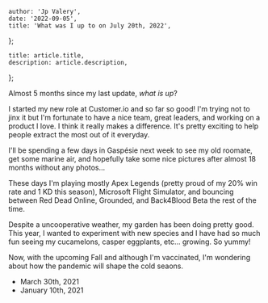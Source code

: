 

	author: 'Jp Valery',
	date: '2022-09-05',
	title: 'What was I up to on July 20th, 2022',
};

	title: article.title,
	description: article.description,
};


Almost 5 months since my last update, _what is up_?

I started my new role at Customer.io and so far so good! I'm trying not to jinx it but I'm fortunate to have a nice team, great leaders, and working on a product I love. I think it really makes a difference. It's pretty exciting to help people extract the most out of it everyday.

I'll be spending a few days in Gaspésie next week to see my old roomate, get some marine air, and hopefully take some nice pictures after almost 18 months without any photos...

These days I'm playing mostly Apex Legends (pretty proud of my 20% win rate and 1 KD this season), Microsoft Flight Simulator, and bouncing between Red Dead Online, Grounded, and Back4Blood Beta the rest of the time.

Despite a uncooperative weather, my garden has been doing pretty good. This year, I wanted to experiment with new species and I have had so much fun seeing my cucamelons, casper eggplants, etc... growing. So yummy!

Now, with the upcoming Fall and although I'm vaccinated, I'm wondering about how the pandemic will shape the cold seaons.

<div className="not-prose">
	<PreviousVersions />
	<ul>
		<li>
			<Link
				href="/now/2021-03-30"
				className="hover:text-internationalOrange-400 dark:hover:text-internationalOrange-500"
			>
				March 30th, 2021
			</Link>
		</li>
		<li>
			<Link
				href="/now/2021-01-10"
				className="hover:text-internationalOrange-400 dark:hover:text-internationalOrange-500"
			>
				January 10th, 2021
			</Link>
		</li>
	</ul>
</div>
